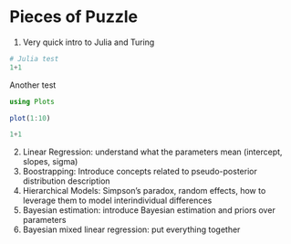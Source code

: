 # Pieces of Puzzle

1. Very quick intro to Julia and Turing

```julia
# Julia test
1+1
```

Another test

```julia
using Plots

plot(1:10)
```

```python
1+1
```


2. Linear Regression: understand what the parameters mean (intercept, slopes, sigma)
3. Boostrapping: Introduce concepts related to pseudo-posterior distribution description
4. Hierarchical Models: Simpson's paradox, random effects, how to leverage them to model interindividual differences
5. Bayesian estimation: introduce Bayesian estimation and priors over parameters
6. Bayesian mixed linear regression: put everything together
